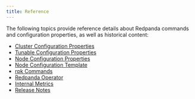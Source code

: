 ```yaml
---
title: Reference
---
```


<head>
    <meta name="title" content="Reference | Redpanda Docs"/>
    <meta name="description" content="Reference index page."/>
</head>

The following topics provide reference details about Redpanda commands and configuration properties, as well as historical content:

- [Cluster Configuration Properties](../reference/cluster-properties)
- [Tunable Configuration Properties](../reference/tunable-properties)
- [Node Configuration Properties](../reference/node-properties)
- [Node Configuration Template](../reference/node-configuration-sample)
- [rpk Commands](../reference/rpk/)
- [Redpanda Operator](../reference/redpanda-operator/)
- [Internal Metrics ](../reference/internal-metrics)
- [Release Notes](https://github.com/redpanda-data/redpanda/releases)
